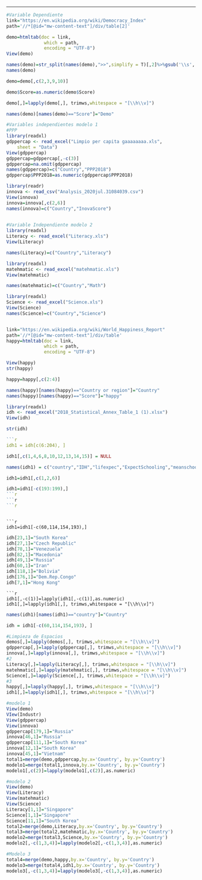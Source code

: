 ---
```r
#Variable Dependiente
link="https://en.wikipedia.org/wiki/Democracy_Index"
path='//*[@id="mw-content-text"]/div/table[2]'
```
```r
demo=htmltab(doc = link, 
              which = path, 
              encoding = "UTF-8")
View(demo)
```
```r
names(demo)=str_split(names(demo),">>",simplify = T)[,2]%>%gsub('\\s','',.)
names(demo)

demo=demo[,c(2,3,9,10)] 

demo$Score=as.numeric(demo$Score) 

demo[,]=lapply(demo[,], trimws,whitespace = "[\\h\\v]") 

names(demo)[names(demo)=="Score"]="Demo"
```



```r
#Variables independientes modelo 1
#PPP
library(readxl)
gdppercap <- read_excel("Limpio per capita gaaaaaaaa.xls", 
    sheet = "Data")
View(gdppercap)
gdppercap=gdppercap[,-c(3)]
gdppercap=na.omit(gdppercap)
names(gdppercap)=c("Country","PPP2018")
gdppercap$PPP2018=as.numeric(gdppercap$PPP2018) 

```

```r
library(readr)
innova <- read_csv("Analysis_2020jul.31084039.csv")
View(innova)
innova=innova[,c(2,6)]
names(innova)=c("Country","InovaScore")
 
```



```r
#Variable Independiente modelo 2
library(readxl)
Literacy <- read_excel("Literacy.xls")
View(Literacy)

names(Literacy)=c("Country","Literacy")

```

```r
library(readxl)
matehmatic <- read_excel("matehmatic.xls")
View(matehmatic)

names(matehmatic)=c("Country","Math")
```

```r
library(readxl)
Science <- read_excel("Science.xls")
View(Science)
names(Science)=c("Country","Science")
```
```r

```

```r
link="https://en.wikipedia.org/wiki/World_Happiness_Report"
path='//*[@id="mw-content-text"]/div/table'
happy=htmltab(doc = link, 
              which = path, 
              encoding = "UTF-8")

View(happy)
str(happy)
```
```r
happy=happy[,c(2:4)]
```


```r
names(happy)[names(happy)=="Country or region"]="Country" 
names(happy)[names(happy)=="Score"]="happy"
```

```r
library(readxl)
idh <- read_excel("2018_Statistical_Annex_Table_1 (1).xlsx")
View(idh)
```
```r
str(idh)
```

```r
```r
idh1 = idh[c(6:204), ]
```
```r
idh1[,c(1,4,6,8,10,12,13,14,15)] = NULL 
```
```r
names(idh1) = c("country","IDH","lifexpec","ExpectSchooling","meanschooling","GNipercapita")
```
```r
idh1=idh1[,c(1,2,6)]
```
```r
idh1=idh1[-c(193:199),]
```r
```r
```r

```

```

```

```
```r
idh1=idh1[-c(60,114,154,193),]
```
```r
idh[23,1]="South Korea"
idh[27,1]="Czech Republic"
idh[78,1]="Venezuela"
idh[82,1]="Macedonia"
idh[49,1]="Russia"
idh[60,1]="Iran"
idh[118,1]="Bolivia"
idh[176,1]="Dem.Rep.Congo"
idh[7,1]="Hong Kong"

```
```
```r
idh1[,-c(1)]=lapply(idh1[,-c(1)],as.numeric)
idh1[,]=lapply(idh1[,], trimws,whitespace = "[\\h\\v]") 
```
```r
names(idh1)[names(idh1)=="country"]="Country" 
```

```r
idh = idh1[-c(60,114,154,193), ]
```


```r
#Limpieza de Espacios
demos[,]=lapply(demos[,], trimws,whitespace = "[\\h\\v]") 
gdppercap[,]=lapply(gdppercap[,], trimws,whitespace = "[\\h\\v]") 
innova[,]=lapply(innova[,], trimws,whitespace = "[\\h\\v]")
#2
Literacy[,]=lapply(Literacy[,], trimws,whitespace = "[\\h\\v]")
matehmatic[,]=lapply(matehmatic[,], trimws,whitespace = "[\\h\\v]")
Science[,]=lapply(Science[,], trimws,whitespace = "[\\h\\v]")
#3
happy[,]=lapply(happy[,], trimws,whitespace = "[\\h\\v]")
idh1[,]=lapply(idh1[,], trimws,whitespace = "[\\h\\v]")
```

```r
#modelo 1
View(demo)
VIew(Industr)
View(gdppercap)
View(innova)
gdppercap[179,1]="Russia"
innova[46,1]="Russia"
gdppercap[111,1]="South Korea"
innova[12,1]="South Korea"
innova[45,1]="Vietnam"
total1=merge(demo,gdppercap,by.x='Country', by.y='Country') 
modelo1=merge(total1,innova,by.x='Country', by.y='Country')
modelo1[,c(2)]=lapply(modelo1[,c(2)],as.numeric)
```

```r
#modelo 2
View(demo)
View(Literacy)
View(matehmatic)
View(Science)
Literacy[1,1]="Singapore"
Science[1,1]="Singapore"
Science[11,1]="South Korea"
total2=merge(demo,Literacy,by.x='Country', by.y='Country') 
total3=merge(total2,matehmatic,by.x='Country', by.y='Country')
modelo2=merge(total3,Science,by.x='Country', by.y='Country')
modelo2[,-c(1,3,4)]=lapply(modelo2[,-c(1,3,4)],as.numeric)

```

```r
#Modelo 3
total4=merge(demo,happy,by.x='Country', by.y='Country') 
modelo3=merge(total4,idh1,by.x='Country', by.y='Country') 
modelo3[,-c(1,3,4)]=lapply(modelo3[,-c(1,3,4)],as.numeric)




```

